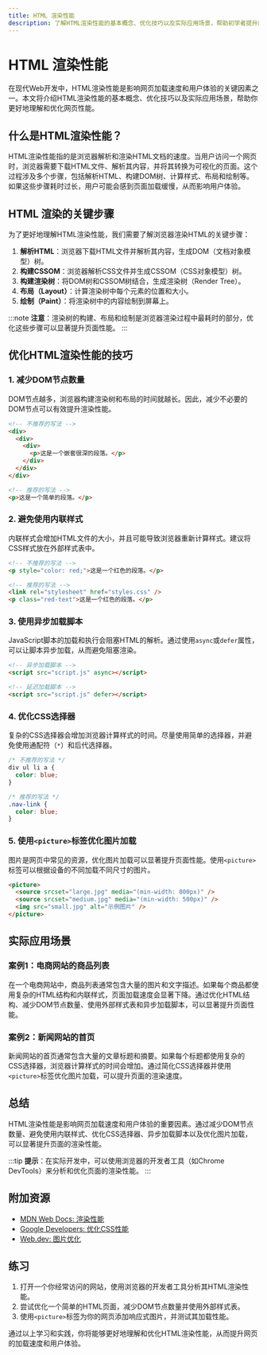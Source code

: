 ```yaml
---
title: HTML 渲染性能
description: 了解HTML渲染性能的基本概念、优化技巧以及实际应用场景，帮助初学者提升网页加载速度和用户体验。
---
```


# HTML 渲染性能

在现代Web开发中，HTML渲染性能是影响网页加载速度和用户体验的关键因素之一。本文将介绍HTML渲染性能的基本概念、优化技巧以及实际应用场景，帮助你更好地理解和优化网页性能。

## 什么是HTML渲染性能？

HTML渲染性能指的是浏览器解析和渲染HTML文档的速度。当用户访问一个网页时，浏览器需要下载HTML文件、解析其内容，并将其转换为可视化的页面。这个过程涉及多个步骤，包括解析HTML、构建DOM树、计算样式、布局和绘制等。如果这些步骤耗时过长，用户可能会感到页面加载缓慢，从而影响用户体验。

## HTML 渲染的关键步骤

为了更好地理解HTML渲染性能，我们需要了解浏览器渲染HTML的关键步骤：

1. **解析HTML**：浏览器下载HTML文件并解析其内容，生成DOM（文档对象模型）树。
2. **构建CSSOM**：浏览器解析CSS文件并生成CSSOM（CSS对象模型）树。
3. **构建渲染树**：将DOM树和CSSOM树结合，生成渲染树（Render Tree）。
4. **布局（Layout）**：计算渲染树中每个元素的位置和大小。
5. **绘制（Paint）**：将渲染树中的内容绘制到屏幕上。

:::note
**注意**：渲染树的构建、布局和绘制是浏览器渲染过程中最耗时的部分，优化这些步骤可以显著提升页面性能。
:::

## 优化HTML渲染性能的技巧

### 1. 减少DOM节点数量

DOM节点越多，浏览器构建渲染树和布局的时间就越长。因此，减少不必要的DOM节点可以有效提升渲染性能。

```html
<!-- 不推荐的写法 -->
<div>
  <div>
    <div>
      <p>这是一个嵌套很深的段落。</p>
    </div>
  </div>
</div>

<!-- 推荐的写法 -->
<p>这是一个简单的段落。</p>
```

### 2. 避免使用内联样式

内联样式会增加HTML文件的大小，并且可能导致浏览器重新计算样式。建议将CSS样式放在外部样式表中。

```html
<!-- 不推荐的写法 -->
<p style="color: red;">这是一个红色的段落。</p>

<!-- 推荐的写法 -->
<link rel="stylesheet" href="styles.css" />
<p class="red-text">这是一个红色的段落。</p>
```

### 3. 使用异步加载脚本

JavaScript脚本的加载和执行会阻塞HTML的解析。通过使用`async`或`defer`属性，可以让脚本异步加载，从而避免阻塞渲染。

```html
<!-- 异步加载脚本 -->
<script src="script.js" async></script>

<!-- 延迟加载脚本 -->
<script src="script.js" defer></script>
```

### 4. 优化CSS选择器

复杂的CSS选择器会增加浏览器计算样式的时间。尽量使用简单的选择器，并避免使用通配符（`*`）和后代选择器。

```css
/* 不推荐的写法 */
div ul li a {
  color: blue;
}

/* 推荐的写法 */
.nav-link {
  color: blue;
}
```

### 5. 使用`<picture>`标签优化图片加载

图片是网页中常见的资源，优化图片加载可以显著提升页面性能。使用`<picture>`标签可以根据设备的不同加载不同尺寸的图片。

```html
<picture>
  <source srcset="large.jpg" media="(min-width: 800px)" />
  <source srcset="medium.jpg" media="(min-width: 500px)" />
  <img src="small.jpg" alt="示例图片" />
</picture>
```

## 实际应用场景

### 案例1：电商网站的商品列表

在一个电商网站中，商品列表通常包含大量的图片和文字描述。如果每个商品都使用复杂的HTML结构和内联样式，页面加载速度会显著下降。通过优化HTML结构、减少DOM节点数量、使用外部样式表和异步加载脚本，可以显著提升页面性能。

### 案例2：新闻网站的首页

新闻网站的首页通常包含大量的文章标题和摘要。如果每个标题都使用复杂的CSS选择器，浏览器计算样式的时间会增加。通过简化CSS选择器并使用`<picture>`标签优化图片加载，可以提升页面的渲染速度。

## 总结

HTML渲染性能是影响网页加载速度和用户体验的重要因素。通过减少DOM节点数量、避免使用内联样式、优化CSS选择器、异步加载脚本以及优化图片加载，可以显著提升页面的渲染性能。

:::tip
**提示**：在实际开发中，可以使用浏览器的开发者工具（如Chrome DevTools）来分析和优化页面的渲染性能。
:::

## 附加资源

- [MDN Web Docs: 渲染性能](https://developer.mozilla.org/zh-CN/docs/Web/Performance/Rendering)
- [Google Developers: 优化CSS性能](https://developers.google.com/web/fundamentals/performance/critical-rendering-path/optimizing-css)
- [Web.dev: 图片优化](https://web.dev/fast/#optimize-your-images)

## 练习

1. 打开一个你经常访问的网站，使用浏览器的开发者工具分析其HTML渲染性能。
2. 尝试优化一个简单的HTML页面，减少DOM节点数量并使用外部样式表。
3. 使用`<picture>`标签为你的网页添加响应式图片，并测试其加载性能。

通过以上学习和实践，你将能够更好地理解和优化HTML渲染性能，从而提升网页的加载速度和用户体验。